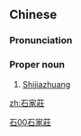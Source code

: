 ==Chinese==
{{zh-forms|s=石家庄}}

===Pronunciation===
{{zh-pron
|m=Shíjiāzhuāng
|c=sek6 gaa1 zong1
|mn=qz,tw,xm:Chio̍h-ka-chng/zz:Chio̍h-kee-chng
|cat=pn
}}

===Proper noun===
{{zh-proper noun}}

# [[Shijiazhuang]]

[[Category:zh:Cities|石00石家莊]]

[[zh:石家莊]]